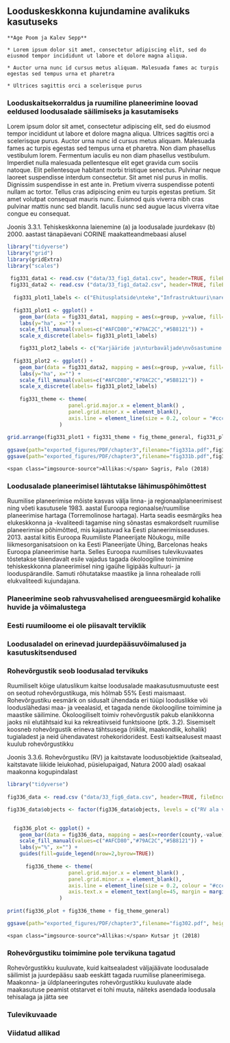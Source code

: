 ## Looduskeskkonna kujundamine avalikuks kasutuseks {#chapter33 .chapter_section .chapter3_section}


```block
**Age Poom ja Kalev Sepp**
```

```block
* Lorem ipsum dolor sit amet, consectetur adipiscing elit, sed do eiusmod tempor incididunt ut labore et dolore magna aliqua.

* Auctor urna nunc id cursus metus aliquam. Malesuada fames ac turpis egestas sed tempus urna et pharetra

* Ultrices sagittis orci a scelerisque purus
```

### Looduskaitsekorraldus ja ruumiline planeerimine loovad eeldused loodusalade säilimiseks ja kasutamiseks {.chapter3_section}

Lorem ipsum dolor sit amet, consectetur adipiscing elit, sed do eiusmod tempor incididunt ut labore et dolore magna aliqua. Ultrices sagittis orci a scelerisque purus. Auctor urna nunc id cursus metus aliquam. Malesuada fames ac turpis egestas sed tempus urna et pharetra. Non diam phasellus vestibulum lorem. Fermentum iaculis eu non diam phasellus vestibulum. Imperdiet nulla malesuada pellentesque elit eget gravida cum sociis natoque. Elit pellentesque habitant morbi tristique senectus. Pulvinar neque laoreet suspendisse interdum consectetur. Sit amet nisl purus in mollis. Dignissim suspendisse in est ante in. Pretium viverra suspendisse potenti nullam ac tortor. Tellus cras adipiscing enim eu turpis egestas pretium. Sit amet volutpat consequat mauris nunc. Euismod quis viverra nibh cras pulvinar mattis nunc sed blandit. Iaculis nunc sed augue lacus viverra vitae congue eu consequat.

<p class="caption" id="figure331"><span class="figure-number">Joonis 3.3.1.</span> Tehiskeskkonna laienemine (a) ja loodusalade juurdekasv (b) 2000. aastast tänapäevani CORINE maakatteandmebaasi alusel</p>

```r

library("tidyverse")
library("grid")
library(gridExtra)
library("scales")
  
 fig331_data1 <- read.csv ("data/33_fig1_data1.csv", header=TRUE, fileEncoding="utf-8")
 fig331_data2 <- read.csv ("data/33_fig1_data2.csv", header=TRUE, fileEncoding="utf-8")
 
  fig331_plot1_labels <- c("Ehitusplatside\nteke","Infrastruktuuri\narendamine", "Maardlate,\nkarjääride ja\nturbaväljade\nlaienemine", "Valglinnastumine")
  
  fig331_plot1 <- ggplot() +
    geom_bar(data = fig331_data1, mapping = aes(x=group, y=value, fill=time_period), width=0.7, stat="identity", position = "dodge") +
    labs(y="ha", x="") +
    scale_fill_manual(values=c("#AFCD80","#79AC2C","#5B8121")) +
    scale_x_discrete(labels= fig331_plot1_labels)

    fig331_plot2_labels <- c("Karjääride ja\nturbaväljade\nvõsastumine /\nmetsastumine","Tehisalade\nkadu", "Vabaaja- ja\npuhkealade kasv\nasulatest välja", "Veesilmade\nkasv")
    
  fig331_plot2 <- ggplot() +
    geom_bar(data = fig331_data2, mapping = aes(x=group, y=value, fill=time_period), width=0.7, stat="identity", position = "dodge") +
    labs(y="ha", x="") +
    scale_fill_manual(values=c("#AFCD80","#79AC2C","#5B8121")) +
    scale_x_discrete(labels= fig331_plot2_labels)
  
    fig331_theme <- theme(
                    panel.grid.major.x = element_blank() ,
                    panel.grid.minor.x = element_blank(),
                    axis.line = element_line(size = 0.2, colour = "#cccccc"),
                 )
  
grid.arrange(fig331_plot1 + fig331_theme + fig_theme_general, fig331_plot2 +  fig331_theme + fig_theme_general, ncol = 1)
 
ggsave(path="exported_figures/PDF/chapter3",filename="fig331a.pdf",fig331_plot1 + fig_theme_general + fig331_theme, height=140, width=200, units="mm")
ggsave(path="exported_figures/PDF/chapter3",filename="fig331b.pdf",fig331_plot2 + fig_theme_general + fig331_theme, height=140, width=200, units="mm")
```

``` block
<span class="imgsource-source">Allikas:</span> Sagris, Palo (2018)
```
### Loodusalade planeerimisel lähtutakse lähimuspõhimõttest {.chapter3_section}

Ruumilise planeerimise mõiste kasvas välja linna- ja regionaalplaneerimisest ning võeti kasutusele 1983. aastal Euroopa regionaalse/ruumilise planeerimise hartaga (Torremolinose hartaga). Harta seadis eesmärgiks hea elukeskkonna ja -kvaliteedi tagamise ning sõnastas esmakordselt ruumilise planeerimise põhimõtted, mis kajastuvad ka Eesti planeerimisseaduses. 2013. aastal kiitis Euroopa Ruumiliste Planeerijate Nõukogu, mille liikmesorganisatsioon on ka Eesti Planeerijate Ühing, Barcelonas heaks Euroopa planeerimise harta. Selles Euroopa ruumilises tulevikuvaates tõstetakse täiendavalt esile vajadus tagada ökoloogiline toimimine tehiskeskkonna planeerimisel ning igaühe ligipääs kultuuri- ja looduspärandile. Samuti rõhutatakse maastike ja linna rohealade rolli elukvaliteedi kujundajana.

### Planeerimine seob rahvusvahelised arengueesmärgid kohalike huvide ja võimalustega {.chapter3_section}

### Eesti ruumiloome ei ole piisavalt terviklik {.chapter3_section}

### Loodusaladel on erinevad juurdepääsuvõimalused ja kasutuskitsendused {.chapter3_section}

### Rohevõrgustik seob loodusalad tervikuks {.chapter3_section}

Ruumiliselt kõige ulatuslikum kaitse loodusalade maakasutusmuutuste eest on seotud rohevõrgustikuga, mis hõlmab 55% Eesti maismaast. Rohevõrgustiku eesmärk on sidusalt ühendada eri tüüpi looduslikke või looduslähedasi maa- ja veealasid, et tagada nende ökoloogiline toimimine ja maastike säilimine. Ökoloogiliselt toimiv rohevõrgustik pakub elanikkonna jaoks nii elutähtsaid kui ka rekreatiivseid funktsioone (ptk. 3.2). Sisemiselt koosneb rohevõrgustik erineva tähtsusega (riiklik, maakondlik, kohalik) tugialadest ja neid ühendavatest rohekoridoridest. Eesti kaitsealusest maast kuulub rohevõrgustikku

<p class="caption" id="figure336"><span class="figure-number">Joonis 3.3.6.</span> Rohevõrgustiku (RV) ja kaitstavate loodusobjektide (kaitsealad, kaitstavate liikide leiukohad, püsielupaigad, Natura 2000 alad) osakaal maakonna kogupindalast</p>

```r

library("tidyverse")
  
fig336_data <- read.csv ("data/33_fig6_data.csv", header=TRUE, fileEncoding="utf-8")

fig336_data$objects <- factor(fig336_data$objects, levels = c("RV ala väljaspool kaitsealasid","Kaitstavad loodusobjektid väljaspool RV ala","Kaitstavad loodusobjektid RV alal"))

 
  fig336_plot <- ggplot() +
    geom_bar(data = fig336_data, mapping = aes(x=reorder(county,-value), y=value, fill=objects), width=0.6, stat="identity") +
    scale_fill_manual(values=c("#AFCD80","#79AC2C","#5B8121")) +
    labs(y="%", x="") +
    guides(fill=guide_legend(nrow=2,byrow=TRUE))
  
      fig336_theme <- theme(
                    panel.grid.major.x = element_blank() ,
                    panel.grid.minor.x = element_blank(),
                    axis.line = element_line(size = 0.2, colour = "#cccccc"),
                    axis.text.x = element_text(angle=45, margin = margin(t = 7, r = 0, b = 0, l = 0), hjust=1.1),
                 )
      
print(fig336_plot + fig336_theme + fig_theme_general)

ggsave(path="exported_figures/PDF/chapter3",filename="fig302.pdf", height=140, width=210, units="mm")

```

``` block
<span class="imgsource-source">Allikas:</span> Kutsar jt (2018)
```
### Rohevõrgustiku toimimine pole tervikuna tagatud {.chapter3_section}


Rohevõrgustikku kuuluvate, kuid kaitsealadest väljajäävate loodusalade säilimist ja juurdepääsu saab eeskätt tagada ruumilise planeerimisega. Maakonna- ja üldplaneeringutes rohevõrgustikku kuuluvate alade maakasutuse peamist otstarvet ei tohi muuta, näiteks asendada loodusala tehisalaga ja jätta see

### Tulevikuvaade {.chapter3_section}

### Viidatud allikad {-.subreferences}